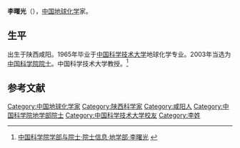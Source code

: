 {{Infobox person
| 姓名     = 李曙光
| 图像     = 
| 图像替代 = 
| 图像说明 = 
| 出生日期 = 1941年2月15日
| 出生地   = 陕西咸阳
| 死亡日期 = <!-- {{Death date and age|YYYY|MM|DD|YYYY|MM|DD}}（死亡在前，出生在后） -->
| 死亡地   = 
| 国籍       = {{PRC}}
| 籍贯       = 
| 别名     = 
| 知名于   = 
| 职业     = [[地球化学|地球化学]]家
| 母校 = [[中国科学技术大学|中国科学技术大学]]
}}

'''李曙光'''（{{bd|1941年|2月15日||}}），[[中国|中国]][[地球化学|地球化学]]家。

==生平==
出生于陕西咸阳。1965年毕业于[[中国科学技术大学|中国科学技术大学]]地球化学专业。2003年当选为[[中国科学院院士|中国科学院院士]]。中国科学技术大学教授。<ref>[http://sourcedb.cas.cn/sourcedb_ad_cas/zw2/ysxx/dxb/ 中国科学院学部与院士·院士信息·地学部·李曙光] {{webarchive|url=https://web.archive.org/web/20120426134225/http://sourcedb.cas.cn/sourcedb_ad_cas/zw2/ysxx/dxb/ |date=2012-04-26 }}</ref>

==参考文献==
{{reflist}}

{{中国科学家小作品}}
{{中国科学院地学部院士}}
{{Authority control}}
{{DEFAULTSORT:L}}
[[Category:中国地球化学家|Category:中国地球化学家]]
[[Category:陕西科学家|Category:陕西科学家]]
[[Category:咸阳人|Category:咸阳人]]
[[Category:中国科学院地学部院士|Category:中国科学院地学部院士]]
[[Category:中国科学技术大学校友|Category:中国科学技术大学校友]]
[[Category:李姓|Category:李姓]]